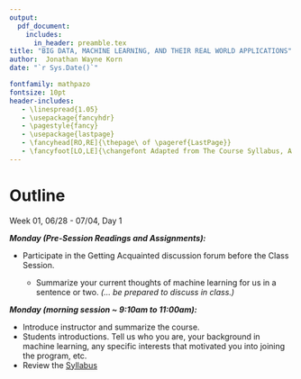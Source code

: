 ---
output: 
  pdf_document:
    includes:
      in_header: preamble.tex
title: "BIG DATA, MACHINE LEARNING, AND THEIR REAL WORLD APPLICATIONS"
author:  Jonathan Wayne Korn
date: "`r Sys.Date()`"

fontfamily: mathpazo
fontsize: 10pt
header-includes:
   - \linespread{1.05}
   - \usepackage{fancyhdr}
   - \pagestyle{fancy}
   - \usepackage{lastpage}
   - \fancyhead[RO,RE]{\thepage\ of \pageref{LastPage}}
   - \fancyfoot[LO,LE]{\changefont Adapted from The Course Syllabus, A Learning-Centered Approach, 2nd Edition, Judith Grunert O'Brien, Barbara J. Millis, Margaret W. Cohen. ISBN 978-0-470-60549-3. Available as an E-Book from Wiley at https://www.wiley.com}
---
\newcommand{\changefont}{%
    \fontsize{8}{8}\selectfont
}
\addtolength{\headheight}{1.0cm} 
\pagestyle{fancyplain} 
\rhead{\thepage\ of \pageref{LastPage}}
\lhead{\includegraphics[height=1.2cm]{C:/Users/Jonathan Korn/Desktop/cu_hsp-learning/syllabus/logo}} 
\renewcommand{\headrulewidth}{0pt} 
\renewcommand{\footrulewidth}{0.4pt}
\renewcommand{\headrulewidth}{0.4pt}
\fancyfoot[C]{} 

# Outline 

Week 01, 06/28 - 07/04, Day 1 

**_Monday *(Pre-Session Readings and Assignments)*:_**

- Participate in the Getting Acquainted discussion forum before the Class Session.

    - Summarize your current thoughts of machine learning for us in a sentence or two. *(... be prepared to discuss in class.)*

**_Monday *(morning session ~ 9:10am to 11:00am)*:_**

- Introduce instructor and summarize the course.
- Students introductions. Tell us who you are, your background in machine learning, any specific interests that motivated you into joining the program, etc. 
- Review the [Syllabus](https://github.com/jkorn81/cu-hsp-learning/blob/main/syllabus/syllabus.pdf)
